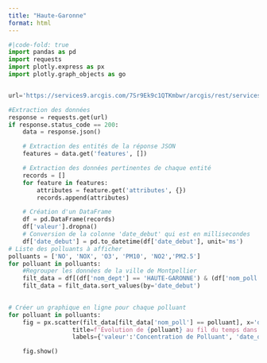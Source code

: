 ```yaml
---
title: "Haute-Garonne"
format: html
---
```

```python
#|code-fold: true
import pandas as pd
import requests
import plotly.express as px
import plotly.graph_objects as go


url='https://services9.arcgis.com/7Sr9Ek9c1QTKmbwr/arcgis/rest/services/mesures_occitanie_annuelle_poll_princ/FeatureServer/0/query?where=1%3D1&outFields=nom_dept,nom_com,insee_com,nom_station,nom_poll,valeur,unite,date_debut,x_l93,y_l93&outSR=4326&f=json'

#Extraction des données
response = requests.get(url)
if response.status_code == 200:
    data = response.json()

    # Extraction des entités de la réponse JSON
    features = data.get('features', [])

    # Extraction des données pertinentes de chaque entité
    records = []
    for feature in features:
        attributes = feature.get('attributes', {})
        records.append(attributes)

    # Création d'un DataFrame
    df = pd.DataFrame(records)
    df['valeur'].dropna()
    # Conversion de la colonne 'date_debut' qui est en millisecondes
    df['date_debut'] = pd.to_datetime(df['date_debut'], unit='ms')
# Liste des polluants à afficher
polluants = ['NO', 'NOX', 'O3', 'PM10', 'NO2','PM2.5']
for polluant in polluants:
    #Regrouper les données de la ville de Montpellier
    filt_data = df[(df['nom_dept'] == 'HAUTE-GARONNE') & (df['nom_poll'] == polluant)]
    filt_data = filt_data.sort_values(by='date_debut')
    

# Créer un graphique en ligne pour chaque polluant
for polluant in polluants:
    fig = px.scatter(filt_data[filt_data['nom_poll'] == polluant], x='date_debut', y='valeur', 
                  title=f'Évolution de {polluant} au fil du temps dans le département Haute-Garonne',
                  labels={'valeur':'Concentration de Polluant', 'date_debut': 'Date'})

    fig.show()
```

